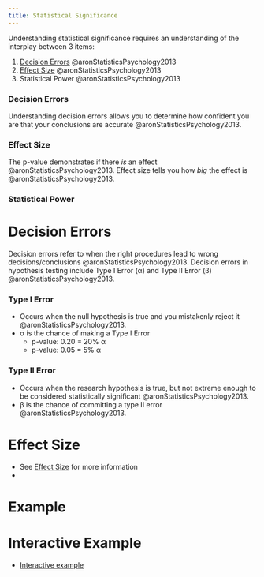 ```yaml
---
title: Statistical Significance
---
```


Understanding statistical significance requires an understanding of the interplay between 3 items: 

1. [Decision Errors]({{< var ref-decision-error.path >}}) @aronStatisticsPsychology2013
1. [Effect Size]({{< var ref-effect-size.path >}}) @aronStatisticsPsychology2013
1. Statistical Power @aronStatisticsPsychology2013

:::{layout-ncol="3"}

### Decision Errors

Understanding decision errors allows you to determine how confident you are that your conclusions are accurate @aronStatisticsPsychology2013.

### Effect Size
The p-value demonstrates if there *is* an effect @aronStatisticsPsychology2013.
Effect size tells you how *big* the effect is @aronStatisticsPsychology2013.

### Statistical Power


:::

# Decision Errors

Decision errors refer to when the right procedures lead to wrong decisions/conclusions @aronStatisticsPsychology2013.
Decision errors in hypothesis testing include Type I Error (&alpha;) and Type II Error (&beta;) @aronStatisticsPsychology2013.


:::{layout-ncol="2"}

### Type I Error

- Occurs when the null hypothesis is true and you mistakenly reject it @aronStatisticsPsychology2013.
- &alpha; is the chance of making a Type I Error
    - p-value: 0.20 = 20% &alpha;
    - p-value: 0.05 = 5% &alpha;

### Type II Error

- Occurs when the research hypothesis is true, but not extreme enough to be considered statistically significant @aronStatisticsPsychology2013.
- &beta; is the chance of committing a type II error @aronStatisticsPsychology2013.


:::


# Effect Size

- See [Effect Size]({{< var ref-effect-size.path >}}) for more information
- 


# Example

# Interactive Example

- [Interactive example](https://rpsychologist.com/d3/nhst/)